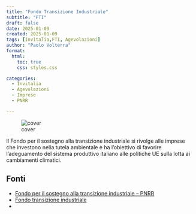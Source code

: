 ```yaml
---
title: "Fondo Transizione Industriale"
subtitle: "FTI"
draft: false
date: 2025-01-09
created: 2025-01-09
tags: [Invitalia,FTI, Agevolazioni]
author: "Paolo Volterra"
format:
  html:
    toc: true
    css: styles.css

categories:
  - Invitalia
  - Agevolazioni
  - Imprese
  - PNRR

---
```


![cover](media/cover.png)

Il Fondo per il sostegno alla transizione industriale si rivolge alle imprese che investono nella tutela ambientale e ha l’obiettivo di favorire l’adeguamento del sistema produttivo italiano alle politiche UE sulla lotta ai cambiamenti climatici.




## Fonti

- [Fondo per il sostegno alla transizione industriale – PNRR](https://www.mimit.gov.it/it/incentivi/fondo-per-il-sostegno-alla-transizione-industriale-pnrr&ved=2ahUKEwjFy_qw9vCKAxXQgf0HHTCxItoQFnoECBIQAQ&usg=AOvVaw1Gb5Z1AtUXiOtalvIm5J9v)
- [Fondo transizione industriale](https://www.invitalia.it/cosa-facciamo/sosteniamo-grandi-investimenti/fondo-transizione-industriale)
- 